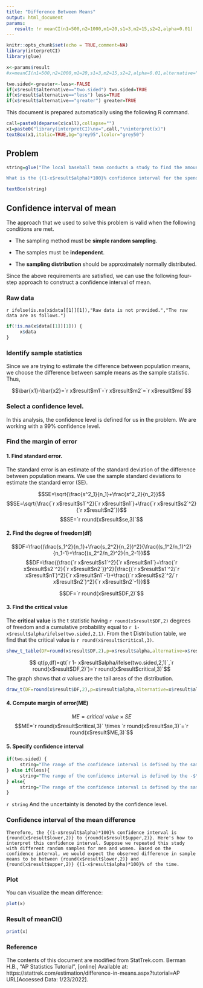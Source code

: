 ```yaml
---
title: "Difference Between Means"
output: html_document
params:
   result: !r meanCI(n1=500,n2=1000,m1=20,s1=3,m2=15,s2=2,alpha=0.01)
---
```


```r
knitr::opts_chunk$set(echo = TRUE,comment=NA)
library(interpretCI)
library(glue)
```

```r
x<-params$result
#x=meanCI(n1=500,n2=1000,m1=20,s1=3,m2=15,s2=2,alpha=0.01,alternative="greater")

two.sided<-greater<-less<-FALSE
if(x$result$alternative=="two.sided") two.sided=TRUE
if(x$result$alternative=="less") less=TRUE
if(x$result$alternative=="greater") greater=TRUE
```


This document is prepared automatically using the following R command.

```r
call=paste0(deparse(x$call),collapse="")
x1=paste0("library(interpretCI)\nx=",call,"\ninterpret(x)")
textBox(x1,italic=TRUE,bg="grey95",lcolor="grey50")
```


## Problem

```r
string=glue("The local baseball team conducts a study to find the amount spent on refreshments at the ball park. Over the course of the season they gather simple random samples of {x$result$n1} men and {x$result$n2} women. For men, the average expenditure was $ {x$result$m1}, with a standard deviation of $ {x$result$s1}. For women, it was ${x$result$m2}, with a standard deviation of ${x$result$s2}.

What is the {(1-x$result$alpha)*100}% confidence interval for the spending difference between men and women? Assume that the two populations are independent and normally distributed.")

textBox(string)
```
## Confidence interval of mean

The approach that we used to solve this problem is valid when the following conditions are met.

- The sampling method must be **simple random sampling**. 

- The samples must be **independent**.

- The **sampling distribution** should be approximately normally distributed. 

Since the above requirements are satisfied, we can use the following four-step approach to construct a confidence interval of mean.

### Raw data

`r ifelse(is.na(x$data[[1]][1]),"Raw data is not provided.","The raw data are as follows.")`

```r
if(!is.na(x$data[[1]][1])) {
     x$data
}
```

### Identify sample statistics

Since we are trying to estimate the difference between population means, we choose the difference between sample means as the sample statistic. Thus, 

$$\bar{x1}-\bar{x2}=`r x$result$m1`-`r x$result$m2`=`r x$result$md`$$

### Select a confidence level. 

In this analysis, the confidence level is defined for us in the problem. We are working with a 99% confidence level.


### Find the margin of error


#### 1. Find standard error. 

The standard error is an estimate of the standard deviation of the difference between population means. We use the sample standard deviations to estimate the standard error (SE).

$$SE=\sqrt{\frac{s^2_1}{n_1}+\frac{s^2_2}{n_2}}$$
$$SE=\sqrt{\frac{`r x$result$s1`^2}{`r x$result$n1`}+\frac{`r x$result$s2`^2}{`r x$result$n2`}}$$
$$SE=`r round(x$result$se,3)`$$

#### 2. Find the degree of freedom(df)

 $$DF=\frac{(\frac{s_1^2}{n_1}+\frac{s_2^2}{n_2})^2}{\frac{(s_1^2/n_1)^2}{n_1-1}+\frac{(s_2^2/n_2)^2}{n_2-1}}$$
$$DF=\frac{(\frac{`r x$result$s1`^2}{`r x$result$n1`}+\frac{`r x$result$s2`^2}{`r x$result$n2`})^2}{\frac{(`r x$result$s1`^2/`r x$result$n1`)^2}{`r x$result$n1`-1}+\frac{(`r x$result$s2`^2/`r x$result$n2`)^2}{`r x$result$n2`-1}}$$


$$DF=`r round(x$result$DF,2)`$$

#### 3. Find the critical value

The **critical value** is the t statistic having `r round(x$result$DF,2)` degrees of freedom and a cumulative probability equal to `r 1- x$result$alpha/ifelse(two.sided,2,1)`. From the t Distribution table, we find that the critical value is `r round(x$result$critical,3)`.

```r
show_t_table(DF=round(x$result$DF,2),p=x$result$alpha,alternative=x$result$alternative)
```


$$ qt(p,df)=qt(`r 1- x$result$alpha/ifelse(two.sided,2,1)`,`r round(x$result$DF,2)`)=`r round(x$result$critical,3)`$$
The graph shows that $\alpha$ values are the tail areas of the distribution. 

```r
draw_t(DF=round(x$result$DF,2),p=x$result$alpha,alternative=x$result$alternative)
```

#### 4. Compute margin of error(ME)

$$ME=critical\ value \times SE$$
$$ME=`r round(x$result$critical,3)` \times `r round(x$result$se,3)`=`r round(x$result$ME,3)`$$

#### 5. Specify confidence interval 

```r
if(two.sided) {
     string="The range of the confidence interval is defined by the sample statistic $\\pm$margin of error."
} else if(less){
     string="The range of the confidence interval is defined by the -$\\infty$(infinite) and the sample statistic + margin of error."
} else{
     string="The range of the confidence interval is defined by the sample statistic - margin of error and the $\\infty$(infinite)."
}
```

`r string` And the uncertainty is denoted by the confidence level.


### Confidence interval of the mean difference
 
```glue
Therefore, the {(1-x$result$alpha)*100}% confidence interval is {round(x$result$lower,2)} to {round(x$result$upper,2)}. Here's how to interpret this confidence interval. Suppose we repeated this study with different random samples for men and women. Based on the confidence interval, we would expect the observed difference in sample means to be between {round(x$result$lower,2)} and {round(x$result$upper,2)} {(1-x$result$alpha)*100}% of the time.
```

### Plot

You can visualize the mean difference:

```r
plot(x)
```

### Result of meanCI()

```r
print(x)
```

### Reference

The contents of this document are modified from StatTrek.com.
Berman H.B., "AP Statistics Tutorial", [online] Available at:  https://stattrek.com/estimation/difference-in-means.aspx?tutorial=AP URL[Accessed Data: 1/23/2022]. 

